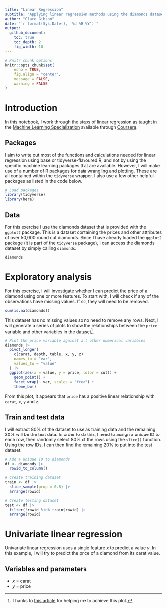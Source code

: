 ```yaml
---
title: "Linear Regression"
subtitle: "Applying linear regression methods using the diamonds dataset"
author: "Clare Gibson"
date: "`r format(Sys.Date(), '%d %B %Y')`"
output:
  github_document:
    toc: true
    toc_depth: 2
    fig_width: 10
---
```


```r
# Knitr chunk options
knitr::opts_chunk$set(
	echo = TRUE,
	fig.align = "center",
	message = FALSE,
	warning = FALSE
)
```

# Introduction
In this notebook, I work through the steps of linear regression as taught in the [Machine Learning Specialization](https://www.coursera.org/specializations/machine-learning-introduction) available through [Coursera](https://coursera.org).

## Packages
I aim to write out most of the functions and calculations needed for linear regression using base or tidyverse-flavoured R, and not by using the specific machine learning packages that are available. However, I will make use of a number of R packages for data wrangling and plotting. These are all contained within the `tidyverse` wrapper. I also use a few other helpful packages as listed in the code below.

```r
# Load packages
library(tidyverse)
library(here)
```

## Data
For this exercise I use the diamonds dataset that is provided with the `ggplot2` package. This is a dataset containing the prices and other attributes of over 50,000 round cut diamonds. Since I have already loaded the `ggplot2` package (it is part of the `tidyverse` package), I can access the diamonds dataset by simply calling `diamonds`.

```r
diamonds
```

# Exploratory analysis
For this exercise, I will investigate whether I can predict the price of a diamond using one or more features. To start with, I will check if any of the observations have missing values. If so, they will need to be removed.

```r
sum(is.na(diamonds))
```

This dataset has no missing values so no need to remove any rows. Next, I will generate a series of plots to show the relationships between the `price` variable and other variables in the dataset[^1].

[^1]: Thanks to [this article](https://drsimonj.svbtle.com/plot-some-variables-against-many-others) for helping me to achieve this plot.

```r
# Plot the price variable against all other numerical variables
diamonds |> 
  pivot_longer(
    c(carat, depth, table, x, y, z),
    names_to = "var",
    values_to = "value"
  ) |> 
  ggplot(aes(x = value, y = price, color = cut)) +
    geom_point() +
    facet_wrap(~ var, scales = "free") +
    theme_bw()
```

From this plot, it appears that `price` has a positive linear relationship with `carat`, `x`, `y` and `z`.

## Train and test data

I will extract 80% of the dataset to use as training data and the remaining 20% will be the test data. In order to do this, I need to assign a unique ID to each row, then randomly select 80% of the rows using the `slice()` function. Using the row IDs, I can then find the remaining 20% to put into the test dataset.

```r
# Add a unique ID to diamonds
df <- diamonds |> 
  rowid_to_column()

# Create training dataset
train <- df |> 
  slice_sample(prop = 0.8) |> 
  arrange(rowid)

# Create testing dataset
test <- df |> 
  filter(!rowid %in% train$rowid) |> 
  arrange(rowid)
```

# Univariate linear regression

Univariate linear regression uses a single feature $x$ to predict a value $y$. In this example, I will try to predict the price of a diamond from its carat value.

## Variables and parameters

- $x$ = carat
- $y$ = price